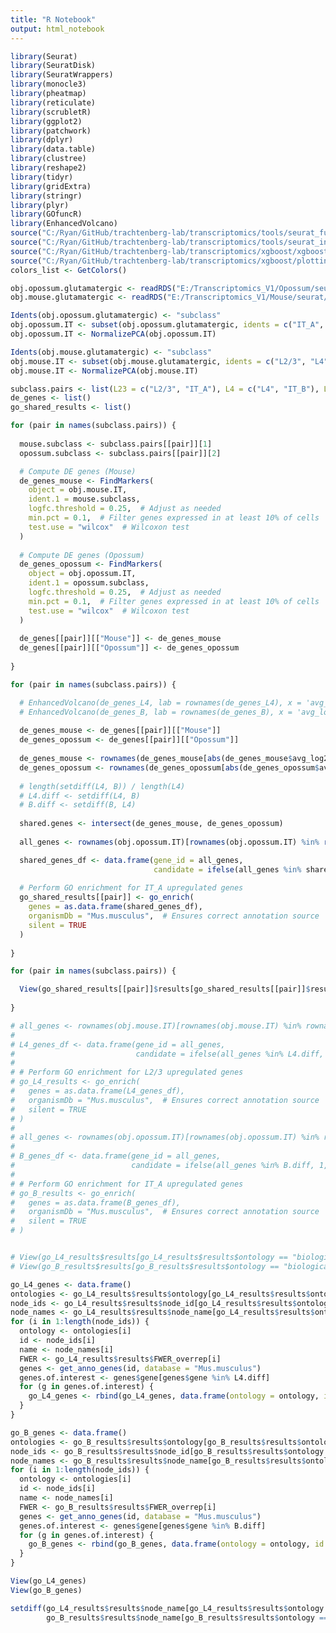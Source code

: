 ```yaml
---
title: "R Notebook"
output: html_notebook
---
```



```r

library(Seurat)
library(SeuratDisk)
library(SeuratWrappers)
library(monocle3)
library(pheatmap)
library(reticulate)
library(scrubletR)
library(ggplot2)
library(patchwork)
library(dplyr)
library(data.table)
library(clustree)
library(reshape2)
library(tidyr)
library(gridExtra)
library(stringr)
library(plyr)
library(GOfuncR)
library(EnhancedVolcano)
source("C:/Ryan/GitHub/trachtenberg-lab/transcriptomics/tools/seurat_functions.R")
source("C:/Ryan/GitHub/trachtenberg-lab/transcriptomics/tools/seurat_integration_functions.R")
source("C:/Ryan/GitHub/trachtenberg-lab/transcriptomics/xgboost/xgboost_train.R")
source("C:/Ryan/GitHub/trachtenberg-lab/transcriptomics/xgboost/plottingFxns.R")
colors_list <- GetColors()

obj.opossum.glutamatergic <- readRDS("E:/Transcriptomics_V1/Opossum/seurat/opossum_v1_glutamatergic_processed.rds")
obj.mouse.glutamatergic <- readRDS("E:/Transcriptomics_V1/Mouse/seurat/mouse_v1_P38_glutamatergic_processed.rds")

```


```r

Idents(obj.opossum.glutamatergic) <- "subclass"
obj.opossum.IT <- subset(obj.opossum.glutamatergic, idents = c("IT_A", "IT_B", "IT_C", "IT_D"))
obj.opossum.IT <- NormalizePCA(obj.opossum.IT)

Idents(obj.mouse.glutamatergic) <- "subclass"
obj.mouse.IT <- subset(obj.mouse.glutamatergic, idents = c("L2/3", "L4", "L5IT", "L6IT"))
obj.mouse.IT <- NormalizePCA(obj.mouse.IT)

```


```r

subclass.pairs <- list(L23 = c("L2/3", "IT_A"), L4 = c("L4", "IT_B"), L5IT = c("L5IT", "IT_C"), L6IT = c("L6IT", "IT_D"))
de_genes <- list()
go_shared_results <- list()

for (pair in names(subclass.pairs)) {
  
  mouse.subclass <- subclass.pairs[[pair]][1]
  opossum.subclass <- subclass.pairs[[pair]][2]

  # Compute DE genes (Mouse)
  de_genes_mouse <- FindMarkers(
    object = obj.mouse.IT,
    ident.1 = mouse.subclass,
    logfc.threshold = 0.25,  # Adjust as needed
    min.pct = 0.1,  # Filter genes expressed in at least 10% of cells
    test.use = "wilcox"  # Wilcoxon test
  )
  
  # Compute DE genes (Opossum)
  de_genes_opossum <- FindMarkers(
    object = obj.opossum.IT,
    ident.1 = opossum.subclass,
    logfc.threshold = 0.25,  # Adjust as needed
    min.pct = 0.1,  # Filter genes expressed in at least 10% of cells
    test.use = "wilcox"  # Wilcoxon test
  )
  
  de_genes[[pair]][["Mouse"]] <- de_genes_mouse
  de_genes[[pair]][["Opossum"]] <- de_genes_opossum
  
}

for (pair in names(subclass.pairs)) {

  # EnhancedVolcano(de_genes_L4, lab = rownames(de_genes_L4), x = 'avg_log2FC', y = 'p_val_adj')
  # EnhancedVolcano(de_genes_B, lab = rownames(de_genes_B), x = 'avg_log2FC', y = 'p_val_adj')
  
  de_genes_mouse <- de_genes[[pair]][["Mouse"]]
  de_genes_opossum <- de_genes[[pair]][["Opossum"]]
  
  de_genes_mouse <- rownames(de_genes_mouse[abs(de_genes_mouse$avg_log2FC) > 0.5 & de_genes_mouse$pct.1 > 0.25 & de_genes_mouse$p_val_adj < 0.05, ])
  de_genes_opossum <- rownames(de_genes_opossum[abs(de_genes_opossum$avg_log2FC) > 0.5 & de_genes_opossum$pct.1 > 0.25 & de_genes_B$p_val_adj < 0.05, ])
  
  # length(setdiff(L4, B)) / length(L4)
  # L4.diff <- setdiff(L4, B)
  # B.diff <- setdiff(B, L4)
  
  shared.genes <- intersect(de_genes_mouse, de_genes_opossum)
  
  all_genes <- rownames(obj.opossum.IT)[rownames(obj.opossum.IT) %in% rownames(obj.mouse.IT)]

  shared_genes_df <- data.frame(gene_id = all_genes, 
                                candidate = ifelse(all_genes %in% shared.genes, 1, 0))
  
  # Perform GO enrichment for IT_A upregulated genes
  go_shared_results[[pair]] <- go_enrich(
    genes = as.data.frame(shared_genes_df),
    organismDb = "Mus.musculus",  # Ensures correct annotation source
    silent = TRUE
  )
  
}

```


```r

for (pair in names(subclass.pairs)) {

  View(go_shared_results[[pair]]$results[go_shared_results[[pair]]$results$ontology == "biological_process" & go_shared_results[[pair]]$results$FWER_overrep < 0.05, ])
  
}

```


```r



# all_genes <- rownames(obj.mouse.IT)[rownames(obj.mouse.IT) %in% rownames(obj.opossum.IT)]
# 
# L4_genes_df <- data.frame(gene_id = all_genes, 
#                           candidate = ifelse(all_genes %in% L4.diff, 1, 0))
# 
# # Perform GO enrichment for L2/3 upregulated genes
# go_L4_results <- go_enrich(
#   genes = as.data.frame(L4_genes_df),
#   organismDb = "Mus.musculus",  # Ensures correct annotation source
#   silent = TRUE
# )
# 
# all_genes <- rownames(obj.opossum.IT)[rownames(obj.opossum.IT) %in% rownames(obj.mouse.IT)]
# 
# B_genes_df <- data.frame(gene_id = all_genes, 
#                          candidate = ifelse(all_genes %in% B.diff, 1, 0))
# 
# # Perform GO enrichment for IT_A upregulated genes
# go_B_results <- go_enrich(
#   genes = as.data.frame(B_genes_df),
#   organismDb = "Mus.musculus",  # Ensures correct annotation source
#   silent = TRUE
# )



```


```r

# View(go_L4_results$results[go_L4_results$results$ontology == "biological_process" & go_L4_results$results$FWER_overrep < 0.05, ])
# View(go_B_results$results[go_B_results$results$ontology == "biological_process" & go_B_results$results$FWER_overrep < 0.05, ])


```


```r

go_L4_genes <- data.frame()
ontologies <- go_L4_results$results$ontology[go_L4_results$results$ontology == "biological_process" & go_L4_results$results$FWER_overrep < 0.05]
node_ids <- go_L4_results$results$node_id[go_L4_results$results$ontology == "biological_process" & go_L4_results$results$FWER_overrep < 0.05]
node_names <- go_L4_results$results$node_name[go_L4_results$results$ontology == "biological_process" & go_L4_results$results$FWER_overrep < 0.05]
for (i in 1:length(node_ids)) {
  ontology <- ontologies[i]
  id <- node_ids[i]
  name <- node_names[i]
  FWER <- go_L4_results$results$FWER_overrep[i]
  genes <- get_anno_genes(id, database = "Mus.musculus")
  genes.of.interest <- genes$gene[genes$gene %in% L4.diff]
  for (g in genes.of.interest) {
    go_L4_genes <- rbind(go_L4_genes, data.frame(ontology = ontology, id = id, name = name, gene = g, FWER = FWER))
  }
}

go_B_genes <- data.frame()
ontologies <- go_B_results$results$ontology[go_B_results$results$ontology == "biological_process" & go_B_results$results$FWER_overrep < 0.05]
node_ids <- go_B_results$results$node_id[go_B_results$results$ontology == "biological_process" & go_B_results$results$FWER_overrep < 0.05]
node_names <- go_B_results$results$node_name[go_B_results$results$ontology == "biological_process" & go_B_results$results$FWER_overrep < 0.05]
for (i in 1:length(node_ids)) {
  ontology <- ontologies[i]
  id <- node_ids[i]
  name <- node_names[i]
  FWER <- go_B_results$results$FWER_overrep[i]
  genes <- get_anno_genes(id, database = "Mus.musculus")
  genes.of.interest <- genes$gene[genes$gene %in% B.diff]
  for (g in genes.of.interest) {
    go_B_genes <- rbind(go_B_genes, data.frame(ontology = ontology, id = id, name = name, gene = g, FWER = FWER))
  }
}

```


```r

View(go_L4_genes)
View(go_B_genes)

```


```r

setdiff(go_L4_results$results$node_name[go_L4_results$results$ontology == "biological_process" & go_L4_results$results$FWER_overrep < 0.05], 
        go_B_results$results$node_name[go_B_results$results$ontology == "biological_process" & go_B_results$results$FWER_overrep < 0.05])

```








